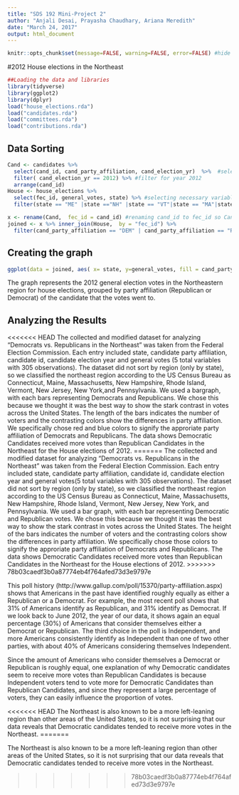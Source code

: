 ```yaml
---
title: "SDS 192 Mini-Project 2"
author: "Anjali Desai, Prayasha Chaudhary, Ariana Meredith"
date: "March 24, 2017"
output: html_document
---
```

```r
knitr::opts_chunk$set(message=FALSE, warning=FALSE, error=FALSE) #hide error messages etc.
```
#2012 House elections in the Northeast
```r
##Loading the data and libraries 
library(tidyverse)
library(ggplot2)
library(dplyr)
load("house_elections.rda")
load("candidates.rda")
load("committees.rda")
load("contributions.rda")
```
## Data Sorting
```r
Cand <- candidates %>%
  select(cand_id, cand_party_affiliation, cand_election_yr)  %>%  #selecting necessary variables (id, party, year)
  filter( cand_election_yr == 2012) %>% #filter for year 2012
  arrange(cand_id)
House <- house_elections %>%
  select(fec_id, general_votes, state) %>% #selecting necessary variables we want (id, votes, state)
  filter(state == "ME" |state =="NH" |state == "VT"|state == "MA"|state == "RI"|state == "CT"|state == "NY"| state =="NJ"| state =="PA") #filtering for Northeastern states

x <- rename(Cand,  fec_id = cand_id) #renaming cand_id to fec_id so Cand id variable matches House for the join
joined <- x %>% inner_join(House,  by = "fec_id") %>%
  filter(cand_party_affiliation == "DEM" | cand_party_affiliation == "REP") #filter for democrats or repbulicans only

```
## Creating the graph
```r
ggplot(data = joined, aes( x= state, y=general_votes, fill = cand_party_affiliation))+geom_bar(stat= "identity")+labs(x = NULL, y = "General Votes (millions)")+theme(axis.text.x = element_text(angle = 50, hjust = 1, size= 12, face= "bold"), axis.text.y = element_text(size = 12, face= "bold"), axis.title.y = element_text(size = 12))+theme(legend.position=c(.1, .8))+ggtitle("Democrats vs. Republicans in the Northeast")+theme(plot.title = element_text( size = 20, hjust = 0.5, face= "bold"))+ scale_y_continuous(expand = c(0,0), labels = c(0, 2, 4 ,6))+ scale_fill_manual(values =c("blue4","Red"), name = "Party", labels=c("DEM", "REP"))+ scale_x_discrete( labels = c("Connecticut", "Massachusetts" , "Maine", "New Hampshire", "New Jersey", "New York", "Pennysylvania", "Rhode Island", "Vermont"))
```

The graph represents the 2012 general election votes in the Northeastern region for house elections, grouped by party affiliation (Republican or Democrat) of the candidate that the votes went to.

## Analyzing the Results

<<<<<<< HEAD
The collected and modified dataset for analyzing "Democrats vs. Republicans in the Northeast" was taken from the Federal Election Commission. Each entry included state, candidate party affiliation, candidate id, candidate election year and general votes (5 total variables with 305 observations). The dataset did not sort by region (only by state), so we classified the northeast region according to the US Census Bureau as Connecticut, Maine, Massachusetts, New Hampshire, Rhode Island, Vermont, New Jersey, New York,and Pennsylvania. We used a bargraph, with each bars representing Democrats and Republicans. We chose this because we thought it was the best way to show the stark contrast in votes across the United States. The length of the bars indicates the number of voters and the contrasting colors show the differences in party affiliation. We specifically chose red and blue colors to signify the approriate party affiliation of Democrats and Republicans. The data shows Democratic Candidates received more votes than Republican Candidates in the Northeast for the House elections of 2012.
=======
The collected and modified dataset for analyzing "Democrats vs. Republicans in the Northeast" was taken from the Federal Election Commission. Each entry included  state, candidate party affiliation, candidate id, candidate election year and general votes(5 total variables with 305 observations). The dataset did not sort by region (only by state), so we classified the northeast region according to the US Census Bureau as Connecticut, Maine, Massachusetts, New Hampshire, Rhode Island, Vermont, New Jersey, New York, and Pennsylvania. We used a bar graph, with each bar representing Democratic and Republican votes. We chose this because we thought it was the best way to show the stark contrast in votes across the United States. The height of the bars indicates the number of voters and the contrasting colors show the differences in party affiliation. We specifically chose those colors to signify the approriate party affiliation of Democrats and Republicans. The data shows Democratic Candidates received more votes than Republican Candidates in the Northeast for the House elections of 2012.
>>>>>>> 78b03caedf3b0a87774eb4f764afed73d3e9797e

This poll history (http://www.gallup.com/poll/15370/party-affiliation.aspx) shows that Americans in the past have identified roughly equally as either a Republican or a Democrat. For example, the most recent poll shows that 31% of Americans identify as Republican, and 31% identify as Democrat. If we look back to June 2012, the year of our data, it shows again an equal percentage (30%) of Americans that consider themselves either a Democrat or Republican. The third choice in the poll is Independent, and more Americans consistently identify as Independent than one of two other parties, with about 40% of Americans considering themselves Independent.

Since the amount of Americans who consider themselves a Democrat or Republican is roughly equal, one explanation of why Democratic candidates seem to receive more votes than Republican Candidates is because Independent voters tend to vote more for Democratic Candidates than Republican Candidates, and since they represent a large percentage of voters, they can easily influence the proportion of votes. 

<<<<<<< HEAD
The Northeast is also known to be a more left-leaning region than other areas of the United States, so it is not surprising that our data reveals that Democratic candidates tended to receive more votes in the Northeast. 
=======

The Northeast is also known to be a more left-leaning region than other areas of the United States, so it is not surprising that our data reveals that Democratic candidates tended to receive more votes in the Northeast. 


>>>>>>> 78b03caedf3b0a87774eb4f764afed73d3e9797e
